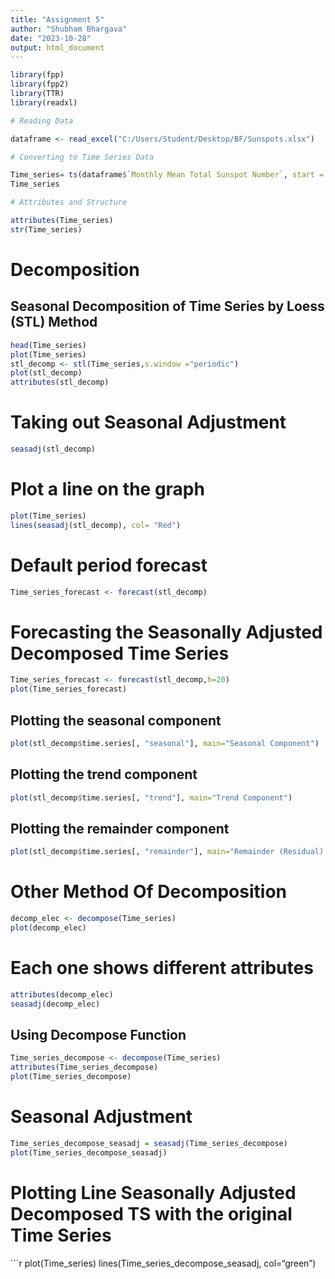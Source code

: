 ---
title: "Assignment 5"
author: "Shubham Bhargava"
date: "2023-10-28"
output: html_document
---

```{r}

library(fpp)
library(fpp2)
library(TTR)
library(readxl)

# Reading Data 

dataframe <- read_excel("C:/Users/Student/Desktop/BF/Sunspots.xlsx")

# Converting to Time Series Data 

Time_series= ts(dataframe$`Monthly Mean Total Sunspot Number`, start = c(2013,01),end= c (2020,12),frequency = 12)
Time_series

# Attributes and Structure

attributes(Time_series)
str(Time_series) 

```

# Decomposition 

## Seasonal Decomposition of Time Series by Loess (STL) Method

```{r}

head(Time_series)
plot(Time_series)
stl_decomp <- stl(Time_series,s.window ="periodic")
plot(stl_decomp)
attributes(stl_decomp)

```

# Taking out Seasonal Adjustment 

```{r}

seasadj(stl_decomp)

```

# Plot a line on the graph

```{r}

plot(Time_series)
lines(seasadj(stl_decomp), col= "Red")

```

# Default period forecast

```{r}

Time_series_forecast <- forecast(stl_decomp)

```
# Forecasting the Seasonally Adjusted Decomposed Time Series

```{r}
Time_series_forecast <- forecast(stl_decomp,h=20)
plot(Time_series_forecast)

```

## Plotting the seasonal component

```{r}

plot(stl_decomp$time.series[, "seasonal"], main="Seasonal Component")

```

## Plotting the trend component

```{r}

plot(stl_decomp$time.series[, "trend"], main="Trend Component")

```

## Plotting the remainder component
```{r}

plot(stl_decomp$time.series[, "remainder"], main="Remainder (Residual) Component")

```

# Other Method Of Decomposition

```{r}

decomp_elec <- decompose(Time_series)
plot(decomp_elec)

```


# Each one shows different attributes 

```{r}

attributes(decomp_elec)
seasadj(decomp_elec)

```


## Using Decompose Function

```{r}

Time_series_decompose <- decompose(Time_series)
attributes(Time_series_decompose)
plot(Time_series_decompose)


```

# Seasonal Adjustment

```{r}
Time_series_decompose_seasadj = seasadj(Time_series_decompose)
plot(Time_series_decompose_seasadj)

```

# Plotting Line Seasonally Adjusted Decomposed TS with the original Time Series

```{r}

plot(Time_series)
lines(Time_series_decompose_seasadj, col="green")





